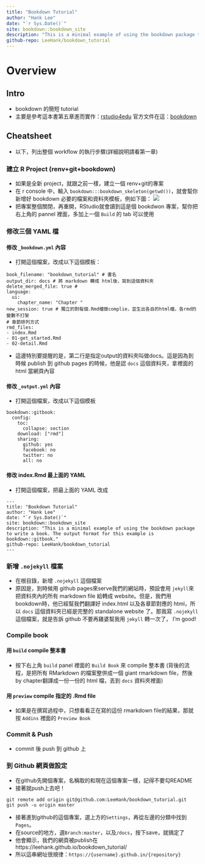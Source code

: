 ```yaml
--- 
title: "Bookdown Tutorial"
author: "Hank Lee"
date: "`r Sys.Date()`"
site: bookdown::bookdown_site
description: "This is a minimal example of using the bookdown package to write a book. The output format for this example is bookdown::gitbook."
github-repo: LeeHank/bookdown_tutorial
---
```


# Overview {-}  

## Intro  

* bookdown 的簡短 tutorial  
* 主要是參考這本書第五章進而實作：[rstudio4edu](https://rstudio4edu.github.io/rstudio4edu-book/make-book.html)
官方文件在這：[bookdown](https://bookdown.org/yihui/bookdown/)  

## Cheatsheet  

* 以下，列出整個 workflow 的執行步驟(詳細說明請看第一章)  

### 建立 R Project (renv+git+bookdown)  

* 如果是全新 project，就跟之前一樣，建立一個 renv+git的專案  
* 在 r console 中，輸入 `bookdown:::bookdown_skeleton(getwd())`，就會幫你新增好 bookdown 必要的檔案和資料夾模板，例如下圖： 
![](./pics/bookdown-skeleton-files.jpeg/)  
* 把專案整個關閉，再重開，RStudio就會讀到這是個 bookdwon 專案，幫你把右上角的 pannel 裡面，多加上一個 `Build` 的 tab 可以使用  

### 修改三個 YAML 檔  

#### 修改 `_bookdown.yml` 內容  

* 打開這個檔案，改成以下這個模板：

```
book_filename: "bookdown_tutorial" # 書名
output_dir: docs # 將 markdown 轉成 html後，寫到這個資料夾
delete_merged_file: true # 
language:
  ui:
    chapter_name: "Chapter "
new_session: true # 獨立的對每個.Rmd檔做complie，並生出各自的html檔，各rmd的變數不打架
# 章節排列方式
rmd_files: 
- index.Rmd
- 01-get_started.Rmd
- 02-detail.Rmd
```
* 這邊特別要提醒的是，第二行是指定output的資料夾叫做docs。這是因為到時候 publish 到 github pages 的時候，他是認 `docs` 這個資料夾，拿裡面的 html 當網頁內容    

#### 修改 `_output.yml` 內容  

* 打開這個檔案，改成以下這個模板  

```
bookdown::gitbook:
  config:
    toc:
      collapse: section
    download: ["rmd"]
    sharing:
      github: yes
      facebook: no
      twitter: no
      all: no
```

#### 修改 index.Rmd 最上面的 YAML  

* 打開這個檔案，把最上面的 YAML 改成  

```
--- 
title: "Bookdown Tutorial"
author: "Hank Lee"
date: "`r Sys.Date()`"
site: bookdown::bookdown_site
description: "This is a minimal example of using the bookdown package to write a book. The output format for this example is bookdown::gitbook."
github-repo: LeeHank/bookdown_tutorial
---
```

### 新增 `.nojekyll` 檔案  

* 在根目錄，新增 `.nojekyll` 這個檔案  
* 原因是，到時候用 github pages來serve我們的網站時，預設會用 `jekyll`來把資料夾內的所有 markdown file 給轉成 website。但是，我們用 bookdown時，他已經幫我們翻譯好 index.html 以及各章節對應的 html，所以 `docs` 這個資料夾已經是完整的 standalone website 了。那我寫 `.nojekyll` 這個檔案，就是告訴 github 不要再雞婆幫我用 `jekyll` 轉一次了， I'm good!  

### Compile book  

#### 用 `build` compile 整本書  

* 按下右上角 `build` panel 裡面的 `Build Book` 來 compile 整本書 (背後的流程，是把所有 RMarkdown 的檔案整併成一個 giant rmarkdown file，然後by chapter翻譯成一份一份的 html 檔，丟到 `docs` 資料夾裡面)  

#### 用 `preview` compile 指定的 .Rmd file  

* 如果是在撰寫過程中，只想看看正在寫的這份 rmarkdown file的結果，那就按 `Addins` 裡面的 `Preview Book`  

### Commit & Push  

* commit 後 push 到 github 上  

### 到 Github 網頁做設定  

* 在github先開個專案，名稱取的和現在這個專案一樣，記得不要勾README  
* 接著就push上去吧！  

```
git remote add origin git@github.com:LeeHank/bookdown_tutorial.git
git push -u origin master
```

* 接著進到github的這個專案，選上方的`Settings`，再從左邊的分類中找到`Pages`。  
* 在source的地方，選`Branch:master`，以及`/docs`，按下save，就搞定了  
* 他會顯示，我們的網頁被publish在 https://leehank.github.io/bookdown_tutorial/  
* 所以這串網址很規律：`https://{username}.github.in/{repository}`  